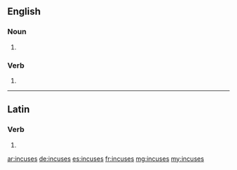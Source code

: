 ==English==

===Noun===
{{head|en|plural}}

# {{plural of|incuse|lang=en}}

===Verb===
{{head|en|verb form}}

# {{en-third-person singular of|incuse}}

----

==Latin==

===Verb===
{{la-verb-form|incūsēs}}

# {{inflection of|incūsō||2|s|pres|actv|subj|lang=la}}

[[ar:incuses]]
[[de:incuses]]
[[es:incuses]]
[[fr:incuses]]
[[mg:incuses]]
[[my:incuses]]